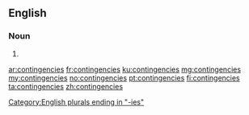 ==English==

===Noun===
{{head|en|noun plural form}}

# {{plural of|contingency|lang=en}}

[[Category:English plurals ending in "-ies"]]

[[ar:contingencies]]
[[fr:contingencies]]
[[ku:contingencies]]
[[mg:contingencies]]
[[my:contingencies]]
[[no:contingencies]]
[[pt:contingencies]]
[[fi:contingencies]]
[[ta:contingencies]]
[[zh:contingencies]]